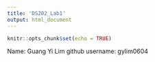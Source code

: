 ```yaml
---
title: 'DS202_Lab1'
output: html_document
---
```


```r
knitr::opts_chunk$set(echo = TRUE)
```

Name: Guang Yi Lim
github username: gylim0604
